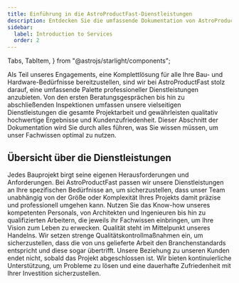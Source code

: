 ```yaml
---
title: Einführung in die AstroProductFast-Dienstleistungen
description: Entdecken Sie die umfassende Dokumentation von AstroProductFast für einen eingehenden Einblick in unsere erstklassigen Werkzeuge und Bauleistungen.
sidebar:
  label: Introduction to Services
  order: 2
---
```


  Tabs,
  TabItem,
} from "@astrojs/starlight/components";

Als Teil unseres Engagements, eine Komplettlösung für alle Ihre Bau- und Hardware-Bedürfnisse bereitzustellen, sind wir bei AstroProductFast stolz darauf, eine umfassende Palette professioneller Dienstleistungen anzubieten. Von den ersten Beratungsgesprächen bis hin zu abschließenden Inspektionen umfassen unsere vielseitigen Dienstleistungen die gesamte Projektarbeit und gewährleisten qualitativ hochwertige Ergebnisse und Kundenzufriedenheit. Dieser Abschnitt der Dokumentation wird Sie durch alles führen, was Sie wissen müssen, um unser Fachwissen optimal zu nutzen.

## Übersicht über die Dienstleistungen

<Tabs>
  <TabItem label="Maßgeschneiderte Lösungen">
    Jedes Bauprojekt birgt seine eigenen Herausforderungen und Anforderungen. Bei AstroProductFast passen wir unsere Dienstleistungen an Ihre spezifischen Bedürfnisse an, um sicherzustellen, dass unser Team unabhängig von der Größe oder Komplexität Ihres Projekts damit präzise und professionell umgehen kann.
  </TabItem>
  <TabItem label="Experten-Team">
    Nutzen Sie das Know-how unseres kompetenten Personals, von Architekten und Ingenieuren bis hin zu qualifizierten Arbeitern, die jeweils ihr Fachwissen einbringen, um Ihre Vision zum Leben zu erwecken.
  </TabItem>
   <TabItem label="Qualitätsverpflichtung">
    Qualität steht im Mittelpunkt unseres Handelns. Wir setzen strenge Qualitätskontrollmaßnahmen ein, um sicherzustellen, dass die von uns gelieferte Arbeit den Branchenstandards entspricht und diese sogar übertrifft.
  </TabItem>
   <TabItem label="Laufende Unterstützung">
    Unsere Beziehung zu unseren Kunden endet nicht, sobald das Projekt abgeschlossen ist. Wir bieten kontinuierliche Unterstützung, um Probleme zu lösen und eine dauerhafte Zufriedenheit mit Ihrer Investition sicherzustellen.
  </TabItem>
</Tabs>
